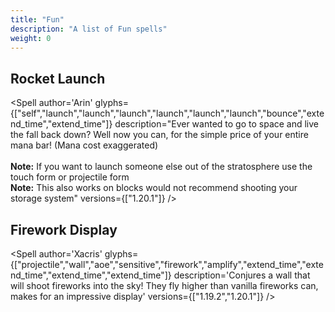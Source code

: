 ```yaml
---
title: "Fun"
description: "A list of Fun spells"
weight: 0
---
```



## Rocket Launch
<Spell
    author='Arin'
    glyphs={["self","launch","launch","launch","launch","launch","launch","bounce","extend_time","extend_time"]}
    description="Ever wanted to go to space and live the fall back down? Well now you can, for the simple price of your entire mana bar! (Mana cost exaggerated)<br/><br/><b>Note:</b> If you want to launch someone else out of the stratosphere use the touch form or projectile form<br/><b>Note:</b> This also works on blocks would not recommend shooting your storage system"
    versions={["1.20.1"]}
/>

## Firework Display
<Spell
    author='Xacris'
    glyphs={["projectile","wall","aoe","sensitive","firework","amplify","extend_time","extend_time","extend_time","extend_time"]}
    description='Conjures a wall that will shoot fireworks into the sky! They fly higher than vanilla fireworks can, makes for an impressive display'
    versions={["1.19.2","1.20.1"]}
/>
